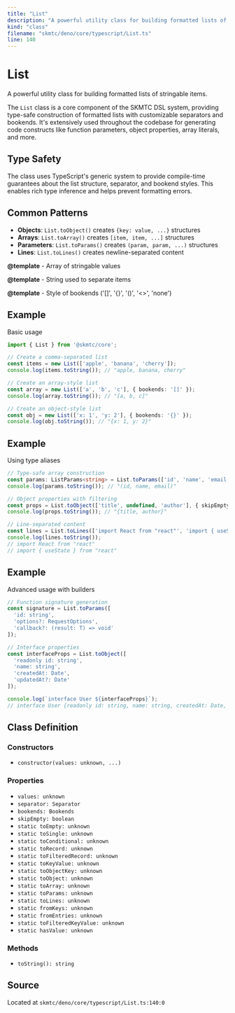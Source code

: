 ```yaml
---
title: "List"
description: "A powerful utility class for building formatted lists of stringable items."
kind: "class"
filename: "skmtc/deno/core/typescript/List.ts"
line: 140
---
```


# List

A powerful utility class for building formatted lists of stringable items.

The `List` class is a core component of the SKMTC DSL system, providing type-safe
construction of formatted lists with customizable separators and bookends. It's
extensively used throughout the codebase for generating code constructs like
function parameters, object properties, array literals, and more.

## Type Safety

The class uses TypeScript's generic system to provide compile-time guarantees
about the list structure, separator, and bookend styles. This enables rich
type inference and helps prevent formatting errors.

## Common Patterns

- **Objects**: `List.toObject()` creates `{key: value, ...}` structures
- **Arrays**: `List.toArray()` creates `[item, item, ...]` structures  
- **Parameters**: `List.toParams()` creates `(param, param, ...)` structures
- **Lines**: `List.toLines()` creates newline-separated content


**@template** - Array of stringable values

**@template** - String used to separate items

**@template** - Style of bookends ('[]', '{}', '()', '<>', 'none')


## Example

Basic usage
```typescript
import { List } from '@skmtc/core';

// Create a comma-separated list
const items = new List(['apple', 'banana', 'cherry']);
console.log(items.toString()); // "apple, banana, cherry"

// Create an array-style list
const array = new List(['a', 'b', 'c'], { bookends: '[]' });
console.log(array.toString()); // "[a, b, c]"

// Create an object-style list
const obj = new List(['x: 1', 'y: 2'], { bookends: '{}' });
console.log(obj.toString()); // "{x: 1, y: 2}"
```


## Example

Using type aliases
```typescript
// Type-safe array construction
const params: ListParams<string> = List.toParams(['id', 'name', 'email']);
console.log(params.toString()); // "(id, name, email)"

// Object properties with filtering
const props = List.toObject(['title', undefined, 'author'], { skipEmpty: true });
console.log(props.toString()); // "{title, author}"

// Line-separated content
const lines = List.toLines(['import React from "react"', 'import { useState } from "react"']);
console.log(lines.toString());
// import React from "react"
// import { useState } from "react"
```


## Example

Advanced usage with builders
```typescript
// Function signature generation
const signature = List.toParams([
  'id: string',
  'options?: RequestOptions',
  'callback?: (result: T) => void'
]);

// Interface properties
const interfaceProps = List.toObject([
  'readonly id: string',
  'name: string',
  'createdAt: Date',
  'updatedAt?: Date'
]);

console.log(`interface User ${interfaceProps}`);
// interface User {readonly id: string, name: string, createdAt: Date, updatedAt?: Date}
```

## Class Definition

### Constructors

- `constructor(values: unknown, ...)`

### Properties

- `values: unknown`
- `separator: Separator`
- `bookends: Bookends`
- `skipEmpty: boolean`
- `static toEmpty: unknown`
- `static toSingle: unknown`
- `static toConditional: unknown`
- `static toRecord: unknown`
- `static toFilteredRecord: unknown`
- `static toKeyValue: unknown`
- `static toObjectKey: unknown`
- `static toObject: unknown`
- `static toArray: unknown`
- `static toParams: unknown`
- `static toLines: unknown`
- `static fromKeys: unknown`
- `static fromEntries: unknown`
- `static toFilteredKeyValue: unknown`
- `static hasValue: unknown`

### Methods

- `toString(): string`

## Source

Located at `skmtc/deno/core/typescript/List.ts:140:0`
